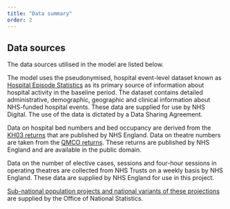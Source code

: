 ```yaml
---
title: "Data summary"
order: 2
---
```


## Data sources

The data sources utilised in the model are listed below.

The model uses the pseudonymised, hospital event-level dataset known as [Hospital Episode Statistics](https://digital.nhs.uk/data-and-information/data-tools-and-services/data-services/hospital-episode-statistics) as its primary source of information about hospital activity in the baseline period. The dataset contains detailed administrative, demographic, geographic and clinical information about NHS-funded hospital events.  These data are supplied for use by NHS Digital.  The use of the data is dictated by a Data Sharing Agreement. 

Data on hospital bed numbers and bed occupancy are derived from the [KH03 returns](https://www.england.nhs.uk/statistics/statistical-work-areas/bed-availability-and-occupancy/) that are published by NHS England.  Data on theatre numbers are taken from the [QMCO returns](https://digital.nhs.uk/data-and-information/data-collections-and-data-sets/data-collections/quarterly-monitoring-of-cancelled-operations-return-qmco).  These returns are published by NHS England and are available in the public domain.

Data on the number of elective cases, sessions and four-hour sessions in operating theatres are collected from NHS Trusts on a weekly basis by NHS England.  These data are supplied by NHS England for use in this project.

[Sub-national population projects and national variants of these projections](https://www.ons.gov.uk/peoplepopulationandcommunity/populationandmigration/populationprojections/methodologies/variantnationalpopulationprojectionsfortheukandsubnationalpopulationprojectionsandhouseholdprojectionsforenglanduserguide) are supplied by the Office of National Statistics.


